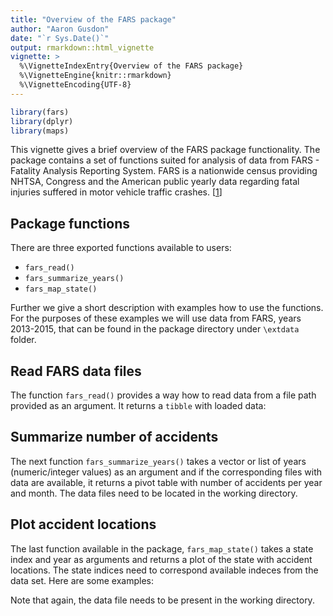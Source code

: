 ---
title: "Overview of the FARS package"
author: "Aaron Gusdon"
date: "`r Sys.Date()`"
output: rmarkdown::html_vignette
vignette: >
  %\VignetteIndexEntry{Overview of the FARS package}
  %\VignetteEngine{knitr::rmarkdown}
  %\VignetteEncoding{UTF-8}
---

```{r, echo = FALSE, include = FALSE}
library(fars)
library(dplyr)
library(maps)
```

This vignette gives a brief overview of the FARS package functionality. The package contains a set of functions suited for analysis of data from FARS - Fatality Analysis Reporting System. FARS is a nationwide census providing NHTSA, Congress and the American public yearly data regarding fatal injuries suffered in motor vehicle traffic crashes. [[1](http://www.nhtsa.gov/Data/Fatality-Analysis-Reporting-System-(FARS))]

## Package functions

There are three exported functions available to users:

- `fars_read()`
- `fars_summarize_years()`
- `fars_map_state()`

Further we give a short description with examples how to use the functions. For the purposes of these examples we will use data from FARS, years 2013-2015, that can be found in the package directory under `\extdata` folder.

## Read FARS data files

The function `fars_read()` provides a way how to read data from a file path provided as an argument. It returns a `tibble` with loaded data:

## Summarize number of accidents

The next function `fars_summarize_years()` takes a vector or list of years (numeric/integer values) as an argument and if the corresponding files with data are available, it returns a pivot table with number of accidents per year and month. The data files need to be located in the working directory.


## Plot accident locations

The last function available in the package, `fars_map_state()` takes a state index and year as arguments and returns a plot of the state with accident locations. The state indices need to correspond available indeces from the data set. Here are some examples:

Note that again, the data file needs to be present in the working directory. 
